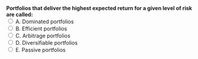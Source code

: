 ::: {.question-block}
<form onsubmit="event.preventDefault(); checkAnswer('module3_mcq_q57')" data-correct-answer="B">
<strong style="display: block;">
Portfolios that deliver the highest expected return for a given level of risk are called:
</strong>
<label><input type="radio" name="module3_mcq_q57" value="A"> A. Dominated portfolios</label><br>
<label><input type="radio" name="module3_mcq_q57" value="B"> B. Efficient portfolios</label><br>
<label><input type="radio" name="module3_mcq_q57" value="C"> C. Arbitrage portfolios</label><br>
<label><input type="radio" name="module3_mcq_q57" value="D"> D. Diversifiable portfolios</label><br>
<label><input type="radio" name="module3_mcq_q57" value="E"> E. Passive portfolios</label><br>
</form>
<div id="feedback-module3_mcq_q57" class="feedback" data-status="" style="display:none;">
✅ Correct: B. Efficient portfolios maximize return for a given risk or minimize risk for a given return.
</div>
:::
